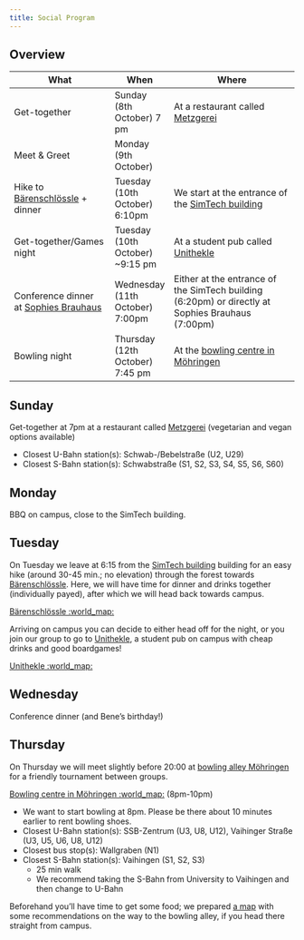 ```yaml
---
title: Social Program
---
```


## Overview

+------------------------------------------------------------------------------+----------------------------------+--------------------------------------------------------------------------------------------------+
| What                                                                         | When                             | Where                                                                                            |
+==============================================================================+==================================+==================================================================================================+
| Get-together                                                                 | Sunday (8th October) 7 pm        | At a restaurant called [Metzgerei](https://maps.app.goo.gl/BchdVZWqegxgtHXi8)                    |
+------------------------------------------------------------------------------+----------------------------------+--------------------------------------------------------------------------------------------------+
| Meet & Greet                                                                 | Monday (9th October)             |                                                                                                  |
+------------------------------------------------------------------------------+----------------------------------+--------------------------------------------------------------------------------------------------+
| Hike to [Bärenschlössle](https://maps.app.goo.gl/xKQCuboiAR9YQksC7) + dinner | Tuesday (10th October) 6:10pm    | We start at the entrance of the [SimTech building](https://maps.app.goo.gl/M8VgfDRkFiZk8wri8)    |
+------------------------------------------------------------------------------+----------------------------------+--------------------------------------------------------------------------------------------------+
| Get-together/Games night                                                     | Tuesday (10th October) \~9:15 pm | At a student pub called [Unithekle](https://maps.app.goo.gl/NHdeJvjHiEPfvRh59)                   |
+------------------------------------------------------------------------------+----------------------------------+--------------------------------------------------------------------------------------------------+
| Conference dinner\                                                           | Wednesday (11th October) 7:00pm  | Either at the entrance of the SimTech building (6:20pm) or directly at Sophies Brauhaus (7:00pm) |
| at [Sophies Brauhaus](https://sophies-brauhaus.de/en/)                       |                                  |                                                                                                  |
+------------------------------------------------------------------------------+----------------------------------+--------------------------------------------------------------------------------------------------+
| Bowling night                                                                | Thursday (12th October) 7:45 pm  | At the [bowling centre in Möhringen](https://maps.app.goo.gl/yi4YfoqFXtz5uEhi6)                  |
+------------------------------------------------------------------------------+----------------------------------+--------------------------------------------------------------------------------------------------+

## Sunday

Get-together at 7pm at a restaurant called [Metzgerei](https://maps.app.goo.gl/BchdVZWqegxgtHXi8) (vegetarian and vegan options available)

-   Closest U-Bahn station(s): Schwab-/Bebelstraße (U2, U29)
-   Closest S-Bahn station(s): Schwabstraße (S1, S2, S3, S4, S5, S6, S60)

## Monday

BBQ on campus, close to the SimTech building.

## Tuesday

On Tuesday we leave at 6:15 from the [SimTech building](https://maps.app.goo.gl/M8VgfDRkFiZk8wri8) building for an easy hike (around 30-45 min.; no elevation) through the forest towards [Bärenschlössle](https://www.baerenschloessle-stuttgart.de/de). Here, we will have time for dinner and drinks together (individually payed), after which we will head back towards campus.

[Bärenschlössle :world_map:](https://maps.app.goo.gl/xKQCuboiAR9YQksC7)

Arriving on campus you can decide to either head off for the night, or you join our group to go to [Unithekle](https://www.unithekle.de/), a student pub on campus with cheap drinks and good boardgames!

[Unithekle :world_map:](https://maps.app.goo.gl/NHdeJvjHiEPfvRh59)

## Wednesday

Conference dinner (and Bene's birthday!)

## Thursday

On Thursday we will meet slightly before 20:00 at [bowling alley Möhringen](https://www.bowling-moehringen.de/) for a friendly tournament between groups.

[Bowling centre in Möhringen :world_map:](https://maps.app.goo.gl/yi4YfoqFXtz5uEhi6) (8pm-10pm)

-   We want to start bowling at 8pm. Please be there about 10 minutes earlier to rent bowling shoes.
-   Closest U-Bahn station(s): SSB-Zentrum (U3, U8, U12), Vaihinger Straße (U3, U5, U6, U8, U12)
-   Closest bus stop(s): Wallgraben (N1)
-   Closest S-Bahn station(s): Vaihingen (S1, S2, S3)
    -   25 min walk
    -   We recommend taking the S-Bahn from University to Vaihingen and then change to U-Bahn

Beforehand you'll have time to get some food; we prepared [a map](https://www.google.com/maps/d/u/1/edit?mid=1vJQ4JtYGulsYW2M9HvyN73yKr6ESNlk&usp=sharing) with some recommendations on the way to the bowling alley, if you head there straight from campus.
